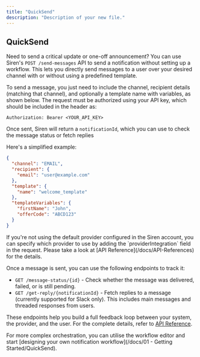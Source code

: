 ```yaml
---
title: "QuickSend"
description: "Description of your new file."
---
```


## QuickSend

Need to send a critical update or one-off announcement? You can use Siren's `POST /send-messages` API to send a notification without setting up a workflow. This lets you directly send messages to a user over your desired channel with or without using a predefined template.

To send a message, you just need to include the channel, recipient details (matching that channel), and optionally a template name with variables, as shown below. The request must be authorized using your API key, which should be included in the header as:

`Authorization: Bearer <YOUR_API_KEY>`

Once sent, Siren will return a `notificationId`, which you can use to check the message status or fetch replies

Here's a simplified example:

```json
{
  "channel": "EMAIL",
  "recipient": {
    "email": "user@example.com"
  },
  "template": {
    "name": "welcome_template"
  },
  "templateVariables": {
    "firstName": "John",
    "offerCode": "ABCD123"
  }
}
```

<Note>
  If you're not using the default provider configured in the Siren account, you can specify which provider to use by adding the `providerIntegration` field in the request. Please take a look at [API Reference](/docs/API-References) for the details.
</Note>

Once a message is sent, you can use the following endpoints to track it:

- `GET /message-status/{id}` - Check whether the message was delivered, failed, or is still pending.
- `GET /get-reply/{notificationId}` - Fetch replies to a message (currently supported for Slack only). This includes main messages and threaded responses from users.

These endpoints help you build a full feedback loop between your system, the provider, and the user. For the complete details, refer to  [API Reference](/docs/API-References).

For more complex orchestration, you can utilise the workflow editor and start [designing your own notification workflow](/docs/01 - Getting Started/QuickSend).